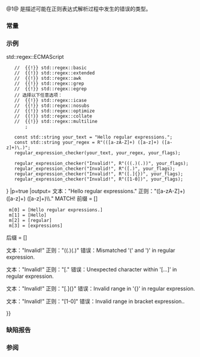 {{cpp/title|n=regex_constants::|error_type}}
{{cpp/regex/navbar}}
{{dcl begin}}
{{dcl header|regex}}
{{dcl|num=1|since=c++11|1=
using error_type = /* 由实现定义 */;
}}
{{dcl|num=2|since=c++11|notes={{mark|C++17 起 inline}}|1=
constexpr error_type error_collate =    /* 未指定 */;
constexpr error_type error_ctype =      /* 未指定 */;
constexpr error_type error_escape =     /* 未指定 */;
constexpr error_type error_backref =    /* 未指定 */;
constexpr error_type error_brack =      /* 未指定 */;
constexpr error_type error_paren =      /* 未指定 */;
constexpr error_type error_brace =      /* 未指定 */;
constexpr error_type error_badbrace =   /* 未指定 */;
constexpr error_type error_range =      /* 未指定 */;
constexpr error_type error_space =      /* 未指定 */;
constexpr error_type error_badrepeat =  /* 未指定 */;
constexpr error_type error_complexity = /* 未指定 */;
constexpr error_type error_stack =      /* 未指定 */;
}}
{{dcl end}}

@1@ {{tt|error_type}} 是描述可能在正则表达式解析过程中发生的错误的类型。

===常量===
{{dsc begin}}
{{dsc hitem|名称|解释}}
{{dsc|{{tt|error_collate}}|表达式含有无效的校排字符名}}
{{dsc|{{tt|error_ctype}}|表达式含有无效的字符类名}}
{{dsc|{{tt|error_escape}}|表达式含有无效的转义字符或尾随转义}}
{{dsc|{{tt|error_backref}}|表达式含有无效的回溯引用}}
{{dsc|{{tt|error_brack}}|表达式含有不匹配的方括号对（{{c|'['}} 和 {{c|']'}}）}}
{{dsc|{{tt|error_paren}}|表达式含有不匹配的括号对（{{c|'('}} 和 {{c|')'}}）}}
{{dsc|{{tt|error_brace}}|表达式含有不匹配的花括号对（{{c|'{'}} 和 {{c|'}'}}）}}
{{dsc|{{tt|error_badbrace}}|表达式在 {{c|{}&lt;!----&gt;}} 表达式中含有无效范围}}
{{dsc|{{tt|error_range}}|表达式含有无效字符范围（例如 [b-a]）}}
{{dsc|{{tt|error_space}}|没有将表达式转换成有限状态机的足够内存}}
{{dsc|{{tt|error_badrepeat}}|{{c|'*'}}、{{c|'?'}}、{{c|'+'}} 或 {{c|'{'}} 的前面没有有效的正则表达式}}
{{dsc|{{tt|error_complexity}}|尝试的匹配的复杂度超过了预定义的等级}}
{{dsc|{{tt|error_stack}}|没有足够内存进行匹配}}
{{dsc end}}

===示例===
{{example
|实现正则表达式检测器：
|code=
#include &lt;cstddef&gt;
#include &lt;iomanip&gt;
#include &lt;iostream&gt;
#include &lt;regex&gt;
#include &lt;sstream&gt;
#include &lt;string&gt;

void regular_expression_checker(const std::string&amp; text,
                                const std::string&amp; regex,
                                const std::regex::flag_type flags)
{
    std::cout &lt;&lt; "文本：" &lt;&lt; std::quoted(text) &lt;&lt; '\n'
              &lt;&lt; "正则：" &lt;&lt; std::quoted(regex) &lt;&lt; '\n';
    
    try
    {
        const std::regex re{regex, flags};
        const bool matched = std::regex_match(text, re);
        
        std::stringstream out;
        out &lt;&lt; (matched ? "匹配！\n" : "不匹配！\n");
        
        std::smatch m;
        if (std::regex_search(text, m, re); !m.empty())
        {
            out &lt;&lt; "前缀 = [" &lt;&lt; m.prefix().str().data() &lt;&lt; "]\n";
            
            for (std::size_t i{}; i != m.size(); ++i)
                out &lt;&lt; "  m[" &lt;&lt; i &lt;&lt; "] = [" &lt;&lt; m[i].str().data() &lt;&lt; "]\n";
            
            out &lt;&lt; "后缀 = [" &lt;&lt; m.suffix().str().data() &lt;&lt; "]\n";
        }
        std::cout &lt;&lt; out.str() &lt;&lt; '\n';
    }
    catch (std::regex_error&amp; e)
    {
        std::cout &lt;&lt; "错误：" &lt;&lt; e.what() &lt;&lt; ".\n\n";
    }
}

int main()
{
    constexpr std::regex::flag_type your_flags
        = std::regex::flag_type{0}
    // 选择以下语法之一：
        {{!}} std::regex::ECMAScript
    //  {{!}} std::regex::basic
    //  {{!}} std::regex::extended
    //  {{!}} std::regex::awk
    //  {{!}} std::regex::grep
    //  {{!}} std::regex::egrep
    // 选择以下任意选项：
    //  {{!}} std::regex::icase
    //  {{!}} std::regex::nosubs
    //  {{!}} std::regex::optimize
    //  {{!}} std::regex::collate
    //  {{!}} std::regex::multiline
        ;
    
    const std::string your_text = "Hello regular expressions.";
    const std::string your_regex = R"(([a-zA-Z]+) ([a-z]+) ([a-z]+)\.)";
    regular_expression_checker(your_text, your_regex, your_flags);
    
    regular_expression_checker("Invalid!", R"(((.)(.))", your_flags);
    regular_expression_checker("Invalid!", R"([.)", your_flags);
    regular_expression_checker("Invalid!", R"([.]{})", your_flags);
    regular_expression_checker("Invalid!", R"([1-0])", your_flags);
}
|p=true
|output=
文本："Hello regular expressions."
正则："([a-zA-Z]+) ([a-z]+) ([a-z]+)\\."
MATCH!
前缀 = []
  m[0] = [Hello regular expressions.]
  m[1] = [Hello]
  m[2] = [regular]
  m[3] = [expressions]
后缀 = []

文本："Invalid!"
正则："((.)(.)"
错误：Mismatched '(' and ')' in regular expression.

文本："Invalid!"
正则："[."
错误：Unexpected character within '[...]' in regular expression.

文本："Invalid!"
正则："[.]{}"
错误：Invalid range in '{}' in regular expression.

文本："Invalid!"
正则："[1-0]"
错误：Invalid range in bracket expression..

}}

===缺陷报告===
{{dr list begin}}
{{dr list item|wg=lwg|dr=2053|std=C++11|before=常量被声明为 {{c/core|static}}|after=移除 {{c/core|static}} 说明符}}
{{dr list end}}

===参阅===
{{dsc begin}}
{{dsc inc|cpp/regex/dsc regex_error}}
{{dsc end}}

{{langlinks|de|en|es|fr|it|ja|pt|ru}}